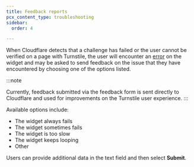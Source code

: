 ```yaml
---
title: Feedback reports
pcx_content_type: troubleshooting
sidebar:
  order: 4

---
```


When Cloudflare detects that a challenge has failed or the user cannot be verified on a page with Turnstile, the user will encounter an [error](/turnstile/concepts/widget/#error-states) on the widget and may be asked to send feedback on the issue that they have encountered by choosing one of the options listed.

:::note

Currently, feedback submitted via the feedback form is sent directly to Cloudflare and used for improvements on the Turnstile user experience.
:::

Available options include:

- The widget always fails
- The widget sometimes fails
- The widget is too slow
- The widget keeps looping
- Other

Users can provide additional data in the text field and then select **Submit**.